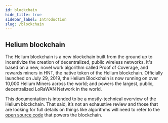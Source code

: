 ```yaml
---
id: blockchain 
hide_title: true
sidebar_label: Introduction
slug: /blockchain
---
```


## Helium blockchain

The Helium blockchain is a new blockchain built from the ground up to incentivize the creation of decentralized, public wireless networks. It's based on a new, novel work algorithm called Proof of Coverage, and rewards miners in HNT, the native token of the Helium blockchain.  Officially launched on July 29, 2019, the Helium Blockchain is now running on over 10,000 Helium Miners across the world; and powers the largest, public, decentralized LoRaWAN Network in the world.

This documentation is intended to be a mostly-technical overview of the Helium blockchain. That said, it’s not an exhaustive review and those that are looking for full details on things like algorithms will need to refer to the [open source code](https://github.com/helium) that powers the blockchain.




 


